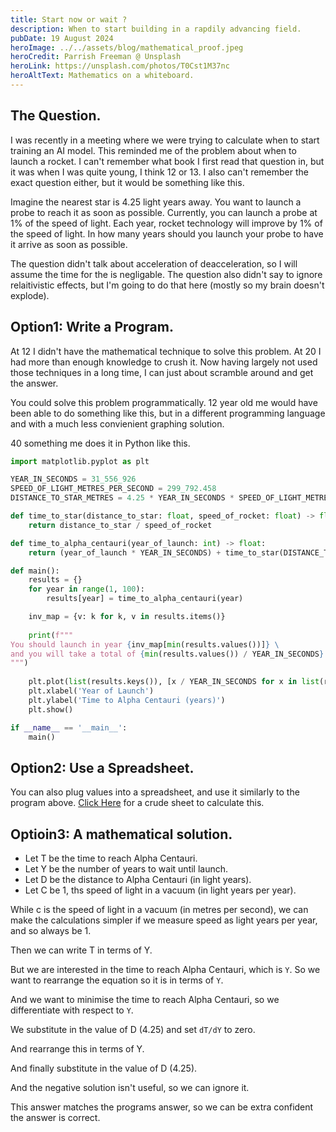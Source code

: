 ```yaml
---
title: Start now or wait ?
description: When to start building in a rapdily advancing field.
pubDate: 19 August 2024
heroImage: ../../assets/blog/mathematical_proof.jpeg
heroCredit: Parrish Freeman @ Unsplash
heroLink: https://unsplash.com/photos/T0Cst1M37nc
heroAltText: Mathematics on a whiteboard.
---
```



## The Question.

I was recently in a meeting where we were trying to calculate when to start training an AI model. This reminded
me of the problem about when to launch a rocket. I can't remember what book I first read that question in, but
it was when I was quite young, I think 12 or 13. I also can't remember the exact question either, but it would be 
something like this.

Imagine the nearest star is 4.25 light years away. You want to launch a probe to reach it as soon as possible. Currently,
you can launch a probe at 1% of the speed of light. Each year, rocket technology will improve by 1% of the speed of light.
In how many years should you launch your probe to have it arrive as soon as possible.

The question didn't talk about acceleration of deacceleration, so I will assume the time for the is negligable. The question also didn't say to ignore relaitivistic effects, but I'm going to do that here (mostly so my brain doesn't explode).

## Option1: Write a Program.

At 12 I didn't have the mathematical technique to solve this problem. At 20 I had more than enough knowledge to crush it.
Now having largely not used those techniques in a long time, I can just about scramble around and get the answer.

You could solve this problem programmatically. 12 year old me would have been able to do something like this, but in a different programming language and with a much less convienient graphing solution.

40 something me does it in Python like this.


```python
import matplotlib.pyplot as plt

YEAR_IN_SECONDS = 31_556_926
SPEED_OF_LIGHT_METRES_PER_SECOND = 299_792.458
DISTANCE_TO_STAR_METRES = 4.25 * YEAR_IN_SECONDS * SPEED_OF_LIGHT_METRES_PER_SECOND

def time_to_star(distance_to_star: float, speed_of_rocket: float) -> float:
    return distance_to_star / speed_of_rocket

def time_to_alpha_centauri(year_of_launch: int) -> float:
    return (year_of_launch * YEAR_IN_SECONDS) + time_to_star(DISTANCE_TO_STAR_METRES, year_of_launch * 0.01 * SPEED_OF_LIGHT_METRES_PER_SECOND)

def main():
    results = {}
    for year in range(1, 100):
        results[year] = time_to_alpha_centauri(year)

    inv_map = {v: k for k, v in results.items()}
    
    print(f"""
You should launch in year {inv_map[min(results.values())]} \
and you will take a total of {min(results.values()) / YEAR_IN_SECONDS} years to reach Alpha Centauri
""")
    
    plt.plot(list(results.keys()), [x / YEAR_IN_SECONDS for x in list(results.values())])
    plt.xlabel('Year of Launch')
    plt.ylabel('Time to Alpha Centauri (years)')
    plt.show()

if __name__ == '__main__':
    main()
```

## Option2: Use a Spreadsheet.

You can also plug values into a spreadsheet, and use it similarly to the program above. [Click Here](https://docs.google.com/spreadsheets/d/1PQ6gNprT-gzFGLj6TfTXqBrI3YwvnAdRdRWd2COlaPY/edit?usp=sharing) for a crude sheet to calculate this.


## Optioin3: A mathematical solution.

- Let T be the time to reach Alpha Centauri.
- Let Y be the number of years to wait until launch.
- Let D be the distance to Alpha Centauri (in light years).
- Let C be 1, ths speed of light in a vacuum (in light years per year).

While c is the speed of light in a vacuum (in metres per second),
we can make the calculations simpler if we measure speed as light years per year, and so always be 1.

Then we can write T in terms of Y.

<Latex formula='T = \frac{D}{\frac{1}{100} \cdot Y}' />

But we are interested in the time to reach Alpha Centauri, which is `Y`. So we want to rearrange
the equation so it is in terms of `Y`.

And we want to minimise the time to reach Alpha Centauri, so we differentiate with respect to `Y`.

<Latex formula='\frac{dT}{dY} = \frac{-100D}{[(1 + Y)]^2}' />

We substitute in the value of D (4.25) and set `dT/dY` to zero.

<Latex formula='0 = \frac{c \cdot Y^2}{c \cdot Y^2 - 100D}' />

And rearrange this in terms of Y.

<Latex formula='Y = \pm 10 \sqrt{D}' />

And finally substitute in the value of D (4.25).

<Latex formula='Y = \pm 10 \sqrt{4.25}' />
<Latex formula='Y \pm \approx 20.615' />

And the negative solution isn't useful, so we can ignore it.

This answer matches the programs answer, so we can be extra confident the answer is correct.
